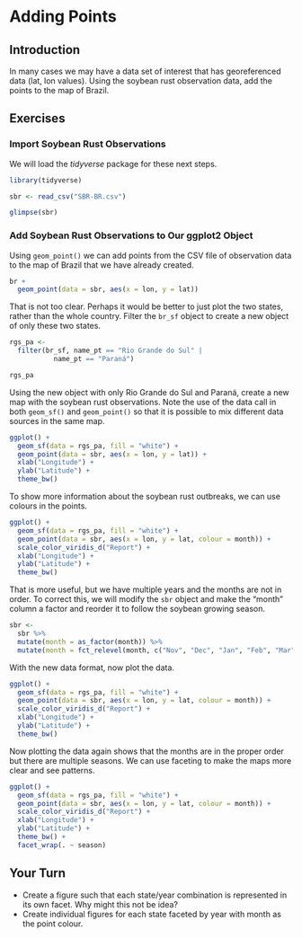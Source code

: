 # Adding Points

## Introduction

In many cases we may have a data set of interest that has georeferenced data (lat, lon values).
Using the soybean rust observation data, add the points to the map of Brazil.

## Exercises

### Import Soybean Rust Observations

We will load the _tidyverse_ package for these next steps.

```r
library(tidyverse)

sbr <- read_csv("SBR-BR.csv")

glimpse(sbr)
```

### Add Soybean Rust Observations to Our ggplot2 Object

Using `geom_point()` we can add points from the CSV file of observation data to the map of Brazil that we have already created.

```r
br +
  geom_point(data = sbr, aes(x = lon, y = lat))
```

That is not too clear. Perhaps it would be better to just plot the two states, rather than the whole country.
Filter the `br_sf` object to create a new object of only these two states.

```r
rgs_pa <-
  filter(br_sf, name_pt == "Rio Grande do Sul" |
           name_pt == "Paraná")

rgs_pa
```

Using the new object with only Rio Grande do Sul and Paraná, create a new map with the soybean rust observations.
Note the use of the data call in both `geom_sf()` and `geom_point()` so that it is possible to mix different data sources in the same map.

```r
ggplot() +
  geom_sf(data = rgs_pa, fill = "white") +
  geom_point(data = sbr, aes(x = lon, y = lat)) +
  xlab("Longitude") +
  ylab("Latitude") +
  theme_bw()
```

To show more information about the soybean rust outbreaks, we can use colours in the points.

```r
ggplot() +
  geom_sf(data = rgs_pa, fill = "white") +
  geom_point(data = sbr, aes(x = lon, y = lat, colour = month)) +
  scale_color_viridis_d("Report") +
  xlab("Longitude") +
  ylab("Latitude") +
  theme_bw()
```

That is more useful, but we have multiple years and the months are not in order.
To correct this, we will modify the `sbr` object and make the "month" column a factor and reorder it to follow the soybean growing season.

```r
sbr <-
  sbr %>%
  mutate(month = as_factor(month)) %>%
  mutate(month = fct_relevel(month, c("Nov", "Dec", "Jan", "Feb", "Mar")))
```

With the new data format, now plot the data.

```r
ggplot() +
  geom_sf(data = rgs_pa, fill = "white") +
  geom_point(data = sbr, aes(x = lon, y = lat, colour = month)) +
  scale_color_viridis_d("Report") +
  xlab("Longitude") +
  ylab("Latitude") +
  theme_bw()
```

Now plotting the data again shows that the months are in the proper order but there are multiple seasons.
We can use faceting to make the maps more clear and see patterns.

```r
ggplot() +
  geom_sf(data = rgs_pa, fill = "white") +
  geom_point(data = sbr, aes(x = lon, y = lat, colour = month)) +
  scale_color_viridis_d("Report") +
  xlab("Longitude") +
  ylab("Latitude") +
  theme_bw() +
  facet_wrap(. ~ season)
```

## Your Turn {.exercise}

* Create a figure such that each state/year combination is represented in its own facet. Why might this not be idea?
* Create individual figures for each state faceted by year with month as the point colour.
